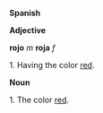 '''Spanish'''


'''Adjective'''


'''rojo''' '' m'' ''' roja'''  ''f''


1. Having the color [[red]].



'''Noun'''


1. The color [[red]].